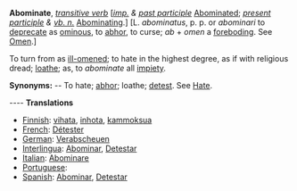 '''Abominate''', ''[[transitive verb (part of speech)|transitive verb]]'' [''[[imp. (part of speech)|imp.]] & [[past participle (part of speech)|past participle]]'' [[Abominated]]; ''[[present participle (part of speech)|present participle]] & [[vb. n. (part of speech)|vb. n.]]'' [[Abominating]].] [L. ''abominatus'', p. p. or ''abominari'' to [[deprecate]] as [[ominous]], to [[abhor]], to curse; ''ab'' + ''omen'' a [[foreboding]]. See [[Omen]].]

To turn from as [[ill-omened]]; to hate in the highest degree, as if with religious dread; [[loathe]]; as, to ''abominate'' all [[impiety]].

'''Synonyms:''' -- To hate; [[abhor]]; loathe; [[detest]]. See [[Hate]].

---- 
'''Translations''' 
* [[Finnish]]: [[vihata]], [[inhota]], [[kammoksua]]
* [[French]]: [[Détester]] 
* [[German]]: [[Verabscheuen]] 
* [[Interlingua]]: [[Abominar]], [[Detestar]] 
* [[Italian]]: [[Abominare]] 
* [[Portuguese]]: [[]] 
* [[Spanish]]: [[Abominar]], [[Detestar]]